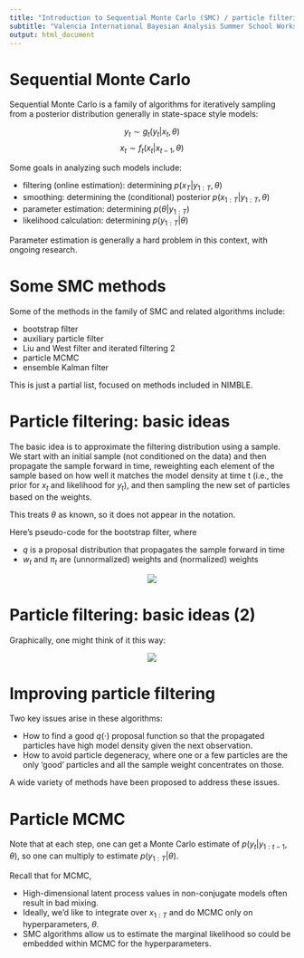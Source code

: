 ```yaml
---
title: "Introduction to Sequential Monte Carlo (SMC) / particle filtering"
subtitle: "Valencia International Bayesian Analysis Summer School Workshop"
output: html_document
---
```


# Sequential Monte Carlo

Sequential Monte Carlo is a family of algorithms for iteratively sampling from a posterior distribution generally in state-space style models:

$$ y_t \sim g_t(y_t | x_t, \theta)$$
$$ x_t \sim f_t(x_t | x_{t-1}, \theta) $$ 

Some goals in analyzing such models include:

 - filtering (online estimation): determining $p(x_T | y_{1:T}, \theta)$
 - smoothing: determining the (conditional) posterior $p(x_{1:T} | y_{1:T}, \theta)$
 - parameter estimation: determining $p(\theta | y_{1:T})$ 
 - likelihood calculation: determining $p(y_{1:T} | \theta)$

Parameter estimation is generally a hard problem in this context, with ongoing research.

# Some SMC methods

Some of the methods in the family of SMC and related algorithms include:

 - bootstrap filter
 - auxiliary particle filter
 - Liu and West filter and iterated filtering 2
 - particle MCMC
 - ensemble Kalman filter

This is just a partial list, focused on methods included in NIMBLE.

# Particle filtering: basic ideas

The basic idea is to approximate the filtering distribution using a sample. We start with an initial sample (not conditioned on the data) and then propagate the sample forward in time, reweighting each element of the sample based on how well it matches the model density at time t (i.e., the prior for $x_t$ and likelihood for $y_t$), and then sampling the new set of particles based on the weights. 

This treats $\theta$ as known, so it does not appear in the notation.

Here's pseudo-code for the bootstrap filter, where

   - $q$ is a proposal distribution that propagates the sample forward in time
   - $w_t$ and $\pi_t$ are (unnormalized) weights and (normalized) weights

<center><img src="boot_algo.png"></center>



# Particle filtering: basic ideas (2)

Graphically, one might think of it this way:

<center><img src="pf.png"></center>

# Improving particle filtering

Two key issues arise in these algorithms:

 - How to find a good $q(\cdot)$ proposal function so that the propagated particles have high model density given the next observation.
 - How to avoid particle degeneracy, where one or a few particles are the only 'good' particles and all the sample weight concentrates on those.

A wide variety of methods have been proposed to address these issues. 

# Particle MCMC

Note that at each step, one can get a Monte Carlo estimate of $p(y_t|y_{1:t-1}, \theta)$, so one can multiply to estimate $p(y_{1:T}|\theta)$.

Recall that for MCMC,

   - High-dimensional latent process values in non-conjugate models often result in bad mixing.
   - Ideally, we'd like to integrate over $x_{1:T}$ and do MCMC only on hyperparameters, $\theta$.
   - SMC algorithms allow us to estimate the marginal likelihood so could be embedded within MCMC for the hyperparameters.
